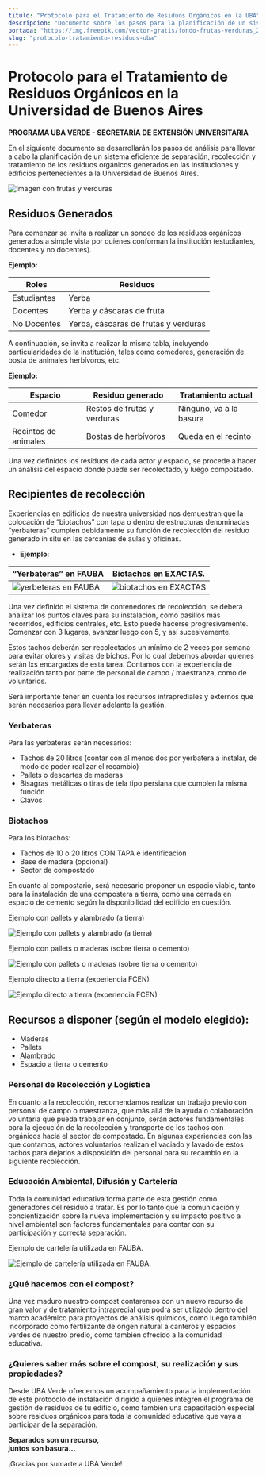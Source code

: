 ```yaml
---
titulo: "Protocolo para el Tratamiento de Residuos Orgánicos en la UBA"
descripcion: "Documento sobre los pasos para la planificación de un sistema eficiente de separación, recolección y tratamiento de residuos orgánicos en la Universidad de Buenos Aires."
portada: "https://img.freepik.com/vector-gratis/fondo-frutas-verduras_23-2148496098.jpg?t=st=1729278070~exp=1729281670~hmac=8767e212ffdf9d9582e8050748cf2f06551a7138316547dab6fb75ca8b186e71&w=740"
slug: "protocolo-tratamiento-residuos-uba"
---
```


# Protocolo para el Tratamiento de Residuos Orgánicos en la Universidad de Buenos Aires

**PROGRAMA UBA VERDE - SECRETARÍA DE EXTENSIÓN UNIVERSITARIA**

En el siguiente documento se desarrollarán los pasos de análisis para llevar a cabo la planificación de un sistema eficiente de separación, recolección y tratamiento de los residuos orgánicos generados en las instituciones y edificios pertenecientes a la Universidad de Buenos Aires.

![Imagen con frutas y verduras](https://img.freepik.com/vector-gratis/fondo-frutas-verduras_23-2148496098.jpg?t=st=1729278070~exp=1729281670~hmac=8767e212ffdf9d9582e8050748cf2f06551a7138316547dab6fb75ca8b186e71&w=740)

## Residuos Generados

Para comenzar se invita a realizar un sondeo de los residuos orgánicos generados a simple vista por quienes conforman la institución (estudiantes, docentes y no docentes).

**Ejemplo:**

| Roles       | Residuos                             |
| ----------- | ------------------------------------ |
| Estudiantes | Yerba                                |
| Docentes    | Yerba y cáscaras de fruta            |
| No Docentes | Yerba, cáscaras de frutas y verduras |

A continuación, se invita a realizar la misma tabla, incluyendo particularidades de la institución, tales como comedores, generación de bosta de animales herbívoros, etc.

**Ejemplo:**

| Espacio              | Residuo generado            | Tratamiento actual      |
| -------------------- | --------------------------- | ----------------------- |
| Comedor              | Restos de frutas y verduras | Ninguno, va a la basura |
| Recintos de animales | Bostas de herbívoros        | Queda en el recinto     |


Una vez definidos los residuos de cada actor y espacio, se procede a hacer un análisis del espacio donde puede ser recolectado, y luego compostado.

## Recipientes de recolección

Experiencias en edificios de nuestra universidad nos demuestran que la colocación de “biotachos” con tapa o dentro de estructuras denominadas “yerbateras” cumplen debidamente su función de recolección del residuo generado in situ en las cercanías de aulas y oficinas.

- **Ejemplo**:

| “Yerbateras” en FAUBA                                        | Biotachos en EXACTAS.                                        |
| ------------------------------------------------------------ | ------------------------------------------------------------ |
| ![yerbeteras en FAUBA](./assets/image-20241115100316906.png) | ![biotachos en EXACTAS](./assets/image-20241115100358696.png) |

Una vez definido el sistema de contenedores de recolección, se deberá analizar los puntos claves para su instalación, como pasillos más recorridos, edificios centrales, etc. Esto puede hacerse progresivamente. Comenzar con 3 lugares, avanzar luego con 5, y así sucesivamente.

Estos tachos deberán ser recolectados un mínimo de 2 veces por semana para evitar olores y visitas de bichos. Por lo cual debemos abordar quienes serán lxs encargadxs de esta tarea. Contamos con la experiencia de realización tanto por parte de personal de campo / maestranza, como de voluntarios.

Será importante tener en cuenta los recursos intraprediales y externos que serán necesarios para llevar adelante la gestión.

### Yerbateras

Para las yerbateras serán necesarios:

- Tachos de 20 litros (contar con al menos dos por yerbatera a instalar, de modo de poder realizar el recambio)
- Pallets o descartes de maderas
- Bisagras metálicas o tiras de tela tipo persiana que cumplen la misma función
- Clavos

### Biotachos

Para los biotachos:

- Tachos de 10 o 20 litros CON TAPA e identificación
- Base de madera (opcional)
- Sector de compostado

En cuanto al compostario, será necesario proponer un espacio viable, tanto para la instalación de una compostera a tierra, como una cerrada en espacio de cemento según la disponibilidad del edificio en cuestión.

Ejemplo con pallets y alambrado (a tierra)

![Ejemplo con pallets y alambrado (a tierra)](./assets/image-20241115101015442.png)

Ejemplo con pallets o maderas (sobre tierra o cemento)

![Ejemplo con pallets o maderas (sobre tierra o cemento)](./assets/image-20241115101107935.png)

Ejemplo directo a tierra (experiencia FCEN)

![Ejemplo directo a tierra (experiencia FCEN)](./assets/image-20241115101125163.png)

## Recursos a disponer (según el modelo elegido):

- Maderas
- Pallets
- Alambrado
- Espacio a tierra o cemento

### Personal de Recolección y Logística

En cuanto a la recolección, recomendamos realizar un trabajo previo con personal de campo o maestranza, que más allá de la ayuda o colaboración voluntaria que pueda trabajar en conjunto, serán actores fundamentales para la ejecución de la recolección y transporte de los tachos con orgánicos hacia el sector de compostado. En algunas experiencias con las que contamos, actores voluntarios realizan el vaciado y lavado de estos tachos para dejarlos a disposición del personal para su recambio en la siguiente recolección.

### Educación Ambiental, Difusión y Cartelería

Toda la comunidad educativa forma parte de esta gestión como generadores del residuo a tratar. Es por lo tanto que la comunicación y concientización sobre la nueva implementación y su impacto positivo a nivel ambiental son factores fundamentales para contar con su participación y correcta separación.

Ejemplo de cartelería utilizada en FAUBA.

![Ejemplo de cartelería utilizada en FAUBA.](./assets/image-20241115101220533.png)

### ¿Qué hacemos con el compost?

Una vez maduro nuestro compost contaremos con un nuevo recurso de gran valor y de tratamiento intrapredial que podrá ser utilizado dentro del marco académico para proyectos de análisis químicos, como luego también incorporado como fertilizante de origen natural a canteros y espacios verdes de nuestro predio, como también ofrecido a la comunidad educativa.

### ¿Quieres saber más sobre el compost, su realización y sus propiedades?

Desde UBA Verde ofrecemos un acompañamiento para la implementación de este protocolo de instalación dirigido a quienes integren el programa de gestión de residuos de tu edificio, como también una capacitación especial sobre residuos orgánicos para toda la comunidad educativa que vaya a participar de la separación.

**Separados son un recurso,  
juntos son basura...**

¡Gracias por sumarte a UBA Verde!
